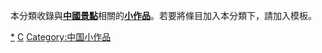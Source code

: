 {{Catnav|頁面分類|各種主題的頁面分類|按國家分類|各國經濟|中国经济}}
{{hidden category}}
本分類收錄與'''[[中國|中國]][[:Category:中國旅遊|景點]]'''相關的'''[[Wikipedia:小作品|小作品]]'''。若要將條目加入本分類下，請加入'''{{tl|China tourism-stub}}'''模板。

[[Category:中國旅遊|*]]
[[Category:旅遊小作品|C]]
[[Category:中国小作品|Category:中国小作品]]